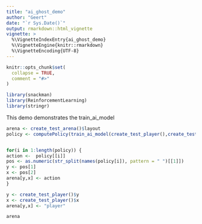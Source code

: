 ```yaml
---
title: "ai_ghost_demo"
author: "Geert"
date: "`r Sys.Date()`"
output: rmarkdown::html_vignette
vignette: >
  %\VignetteIndexEntry{ai_ghost_demo}
  %\VignetteEngine{knitr::rmarkdown}
  %\VignetteEncoding{UTF-8}
---
```


```r
knitr::opts_chunk$set(
  collapse = TRUE,
  comment = "#>"
)
```

```r
library(snackman)
library(ReinforcementLearning)
library(stringr)
```
This demo demonstrates the train_ai_model

```r

arena <- create_test_arena()$layout
policy <- computePolicy(train_ai_model(create_test_player(),create_test_arena()))


for(i in 1:length(policy)) {
action <-  policy[[i]]
pos <- as.numeric(str_split(names(policy[i]), pattern = " ")[[1]])
y <- pos[1]
x <- pos[2]
arena[y,x] <- action
}

y <- create_test_player()$y
x <- create_test_player()$x
arena[y,x] <- "player"

arena

```

